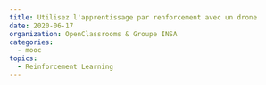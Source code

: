 ```yaml
---
title: Utilisez l'apprentissage par renforcement avec un drone
date: 2020-06-17
organization: OpenClassrooms & Groupe INSA
categories:
  - mooc
topics:
  - Reinforcement Learning
---
```


<Pdf
  title={frontmatter.title}
  src="/content/2020-06-17-openclassrooms-apprentissage-par-renforcement/openclassrooms-8783616149.pdf"
  className="aspect-[30/21]"
/>

